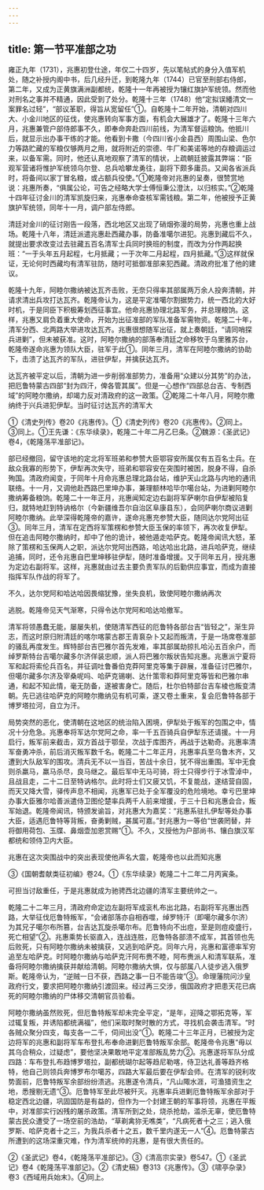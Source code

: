 ```yaml
---
---
---
```

title: 第一节平准部之功
---



雍正九年（1731），兆惠初登仕途，年仅二十四岁，先以笔帖式的身分入值军机处，随之补授内阁中书，后几经升迁，到乾隆九年（1744）已官至刑部右侍郎，第二年，又成为正黄旗满洲副都统，乾隆十一年再被授为镶红旗护军统领。然而他对刑名之事并不精通，因此受到了处分。乾隆十三年（1748）他“定拟误繙清文一案罪名过轻”，“部议革职，得旨从宽留任”①。自乾隆十二年开始，清朝对四川大、小金川地区的征伐，使兆惠转向军事方面，有机会大展雄才了。乾隆十三年六月，兆惠兼管户部侍郎事不久，即奉命奔赴四川前线，为清军督运粮饷。他抵川后，就显示出办事干练的才能。他看到卡撒（今四川省小金县西）周围山梁、色尔力等路贮藏的军粮仅够两月之用，就将附近的崇德、牛厂和美诺等地的存粮调运过来，以备军需。同时，他还认真地观察了清军的情状，上疏朝廷披露其弊端：“臣观军营诸将惟护军统领乌尔登、总兵哈攀龙勇往，副将下颇多庸员。又闻各省派兵时，将备间以家丁冒名粮，或占额兵役使。”①乾隆帝对兆惠的呈奏，很赞赏地说：兆惠所奏，“俱属公论，可告之经略大学士傅恒秉公澄汰，以归核实。”②乾隆十四年征讨金川的清军凯旋归来，兆惠奉命查核军需钱粮。第二年，他被授予正黄旗护军统领，同年十一月，调户部左侍郎。

清廷对金川的征讨刚告一段落，西北地区又出现了硝烟弥漫的局势，兆惠也重上战场。乾隆十八年，清廷派遣兆惠赴西藏办事，防备准噶尔进犯。兆惠到藏后不久，就提出要求改变过去驻藏五百名清军士兵同时换班的制度，而改为分作两起换班：“一于头年五月起程，七月抵藏；一于次年二月起程，四月抵藏。”③这样就保证，无论何时西藏均有清军驻防，随时可抵御准部来犯西藏。清政府批准了他的建议。

乾隆十九年，阿睦尔撒纳被达瓦齐击败，无奈只得率其部属两万余人投奔清朝，并请求清出兵攻打达瓦齐。乾隆帝认为，这是平定准噶尔割据势力，统一西北的大好时机，于是同臣下积极筹划西征事宜。他命兆惠协理北路军务，并总理粮饷。这样，兆惠又肩负着重大使命，开始为出征准部的军队准备军需物资。乾隆二十年，清军分西、北两路大举进攻达瓦齐。兆惠很想随军出征，就上奏朝廷，“请同哨探兵进剿”，但未被获准。这时，阿睦尔撒纳的部落奉清廷之命移牧于乌里雅苏台，乾隆帝遂命兆惠为领队大臣，驻军于此①。同年三月，清军在阿睦尔撒纳的协助下，击溃了达瓦齐的军队，进驻伊犁，并擒获达瓦齐。

达瓦齐被平定以后，清朝为进一步削弱准部势力，准备用“众建以分其势”的办法，把厄鲁特蒙古四部“封为四汗，俾各管其属”。但是一心想作“四部总台吉、专制西域”的阿睦尔撒纳，却竭力反对清政府的这一政策。②乾隆二十年八月，阿睦尔撒纳终于兴兵进犯伊犁。当时征讨达瓦齐的清军大

①《清史列传》卷20《兆惠传》。①《清史列传》卷20《兆惠传》。②同上。③同上。①王先谦：《东华续录》，乾隆二十年二月乙巳条。②魏源：《圣武记》卷4，《乾隆荡平准部记》。

部已经撤回，留守该地的定北将军班弟和参赞大臣鄂容安所属仅有五百名士兵。在敌众我寡的形势下，伊犁再次失守，班弟和鄂容安在突围时被困，脱身不得，自杀殉国。清政府闻变，于同年十月命兆惠总理北路台站，维护天山北路与内地的通讯联络。十一月，又调他赴西路巴里坤办事，兼理额林哈毕尔噶台站，为进剿阿睦尔撒纳筹备粮饷。乾隆二十一年正月，兆惠闻知定边右副将军萨喇尔自伊犁被陷复归，就特地赶到特讷格尔（今新疆维吾尔自治区阜康县东），会同萨喇尔商议进剿阿睦尔撒纳。此举深得乾隆帝的嘉许，遂命兆惠充参赞大臣，随同达尔党阿出征③。同年三月，清军在定西将军策楞和参赞大臣玉保的率领下，再次收复伊犁。但在追击阿睦尔撒纳时，却中了他的诡计，被他遁走哈萨克。乾隆帝闻讯大怒，革除了策楞和玉保两人之职，派达尔党阿出西路，哈达哈出北路，进兵哈萨克，继续追捕，同时，还令兆惠自巴里坤移驻伊犁，随时准备增援。又于同年五月，授兆惠为定边右副将军。这样，兆惠就由过去主要负责军队的后勤供应事宜，而成为直接指挥军队作战的将军了。

不久，达尔党阿和哈达哈因畏缩犹豫，坐失良机，致使阿睦尔撒纳再次

逃脱。乾隆帝见天气渐寒，只得令达尔党阿和哈达哈撤军。

清军将领愚蠢无能，屡屡失机，使随清军西征的厄鲁特各部台吉“皆轻之”，渐生异志，而这时原归附清廷的喀尔喀蒙古郡王青袬杂卜又起而叛清，于是一场席卷准部的骚乱再度发生。辉特部台吉巴雅尔首先发难，率其部属劫掠扎哈沁五百余户，而绰罗斯特台吉噶尔藏多尔济佯装忠顺，派人将巴雅尔叛状告知兆惠。兆惠派宁夏将军和起将索伦兵百名，并征调吐鲁番伯克莽阿里克等集于辟展，准备征讨巴雅尔，但噶尔藏多尔济及宰桑呢吗、哈萨克锡喇、达什策零和莽阿里克等皆和巴雅尔串通，和起不知此情，毫无防备，遂被害身亡。随后，杜尔伯特部台吉车棱也叛变清朝。先已逃往哈萨克的阿睦尔撒纳见有机可乘，遂又卷土重来，复会厄鲁特各部于博罗塔拉河，自立为汗。

局势突然的恶化，使清朝在这地区的统治陷入困境，伊犁处于叛军的包围之中，情况十分危急。兆惠奉将军达尔党阿之命，率一千五百骑兵自伊犁东还请援。十一月启行，叛军前来截击，双方首战于鄂垒，次战于库图齐，再战于达勒奇。兆惠率清军奋勇冲杀，前后消灭叛军数千名。乾隆二十二年正月，兆惠率兵至乌鲁木齐，又遭到大队敌军的围攻。清兵无不以一当百，苦战十余日，犹不得出重围。军中无食则杀羸马，羸马杀尽，良马继之。最后军中无马可骑，将士只得步行于冰雪淖中，且战且走，二十二日至特讷格尔。此时将士们又疲又饥，不复能战，遂结营自固，而天又降大雪，驿传声息不相闻，兆惠军已处于全军覆没的危险境地。幸亏巴里坤办事大臣雅尔哈善派遣侍卫图伦楚率兵两千人前来增援，于三十日和兆惠会合，叛军始退。乾隆帝闻讯，特颁发谕旨，对兆惠大为嘉奖：“兆惠系驻扎伊犁等处办事大臣，适遇厄鲁特等背叛，奋勇剿贼，甚属可嘉。”封兆惠为一等伯“世袭罔替，并将御用荷包、玉牒、鼻烟壶加恩赏赐”①。不久，又授他为户部尚书、镶白旗汉军都统和领侍卫内大臣。

兆惠在这次突围战中的突出表现使他声名大震，乾隆帝也以此而知兆惠

③《国朝耆献类征初编》卷24。①《东华续录》乾隆二十二年二月丙寅条。

可担当讨敌重任，于是兆惠就成为驰骋西北边疆的清军主要统帅之一。

乾隆二十二年三月，清政府命定边左副将军成衮札布出北路，右副将军兆惠出西路，大举征伐厄鲁特叛军，“会诸部落亦自相吞噬，绰罗特汗（即噶尔藏多尔济）为其兄子噶尔布所篡，台吉达瓦旋杀噶尔布。厄鲁特向不出痘，至是则痘疫盛行，死亡相望”②。兆惠乘势长驱直入，连战连胜，厄鲁特各部溃不成军，其首领也先后败死，只有阿睦尔撒纳未被擒获，又逃到哈萨克。同年六月，兆惠和富德率军穷追至左哈萨克。时阿睦尔撒纳与哈萨克汗阿布赉不睦，阿布赉派人和清军联系，准备将阿睦尔撒纳擒获并献给清朝。阿睦尔撒纳大惧，仅与部属八人徒步逃入俄罗斯。乾隆帝认为，“逆贼一日不获，西路之事一日不能告竣”③。命理藩院问沙皇政府行文，要求把阿睦尔撒纳引渡回来。经过再三交涉，俄国政府才把患天花已病死的阿睦尔撒纳的尸体移交清朝官员验看。

阿睦尔撒纳虽然败死，但厄鲁特叛军却未完全平定，“是年，迎降之鄂拓克等，军过辄复叛，并诱陷都统满福”，他们采取时聚时散的方式，寻找机会袭击清军。“时各贼众聚分四支，每支各一二千，伺间出没”①。乾隆二十三年正月，已被授为定边将军的兆惠和副将军车布登扎布奉命进剿厄鲁特叛军余部。乾隆帝令兆惠“毋以其乌合稍众，过疑虑”，要他坚决果敢地平定准部叛乱势力②。兆惠遂将军队分成四路：车布登扎布趋博罗塔拉，副都统瑚尔起等趋尼勒喀，侍卫达礼善等趋齐格特，他自己则领兵奔博罗布尔噶苏，四路大军最后要在伊犁会师。在清军的锐利攻势面前，厄鲁特叛军余部纷纷溃逃。兆惠遂令清兵，“凡山陬水涯，可渔猎资生之地，悉搜剔无遗”③。厄鲁特军至此尽被歼灭。兆惠率兵进剿厄鲁特叛军余部对于稳定西北边疆，巩固国防是有益的，但作为一个封建王朝的军事将领，兆惠在平叛中，对准部实行凶残的屠杀政策。清军所到之处，烧杀抢劫，滥杀无辜，使厄鲁特蒙古民众遭受了一场空前的浩劫，“草剃禽狝无噍类”，“凡病死者十之三；逃入俄罗斯、哈萨克者十之三，为我兵杀者十之五，数千里内遂无一人”④。厄鲁特蒙古所遭到的这场深重灾难，作为清军统帅的兆惠，是有很大责任的。

②《圣武记》卷4，《乾隆荡平准部记》。③《清高宗实录》卷547。①《圣武记》卷4《乾隆荡平准部记》。②《清史稿》卷313《兆惠传》。③《啸亭杂录》卷3《西域用兵始末》。④同上。